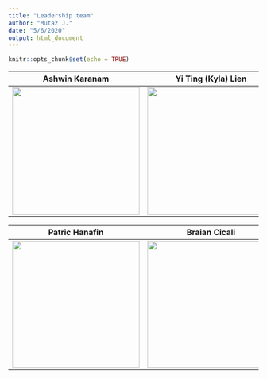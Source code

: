 ```yaml
---
title: "Leadership team"
author: "Mutaz J."
date: "5/6/2020"
output: html_document
---
```


```r
knitr::opts_chunk$set(echo = TRUE)
```

__Ashwin Karanam__ | __Yi Ting (Kyla) Lien__
:-----------------:|:-----------------:
<img src="./member/Karanam.jpg" width="256" height="256" /> | <img src="./member/Yi Ting Lien_pic.jpg" width="256" height="256"  />


__Patric Hanafin__ | __Braian Cicali__
:-----------------:|:-----------------:
<img src="./member/patrickHanafin_00026.png" width="256" height="256" /> | <img src="./member/HeadShot_4-11-18_BrianCicali.jpg" width="256" height="256"  />

